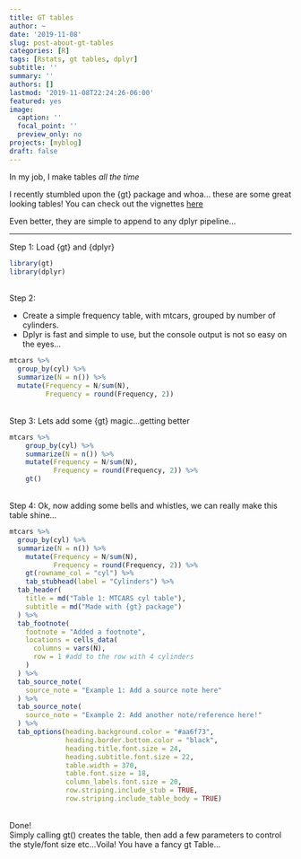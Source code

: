 ```yaml
---
title: GT tables
author: ~
date: '2019-11-08'
slug: post-about-gt-tables
categories: [R]
tags: [Rstats, gt tables, dplyr]
subtitle: ''
summary: ''
authors: []
lastmod: '2019-11-08T22:24:26-06:00'
featured: yes
image:
  caption: ''
  focal_point: ''
  preview_only: no
projects: [myblog]
draft: false
---
```


In my job, I make tables *all the time*  

I recently stumbled upon the {gt} package and whoa... these are some great looking tables! You can check out the vignettes [here](https://gt.rstudio.com/)

Even better, they are simple to append to any dplyr pipeline...

---

Step 1: Load {gt} and {dplyr}  
```r
library(gt)
library(dplyr)
```

&nbsp;  
Step 2:  

+ Create a simple frequency table, with mtcars, grouped by number of cylinders.  
+ Dplyr is fast and simple to use, but the console output is not so easy on the eyes...  
```r
mtcars %>%
  group_by(cyl) %>%
  summarize(N = n()) %>%
  mutate(Frequency = N/sum(N),
         Frequency = round(Frequency, 2))
```

&nbsp;  
Step 3: Lets add some {gt} magic...getting better  
```r
mtcars %>%
    group_by(cyl) %>%
    summarize(N = n()) %>%
    mutate(Frequency = N/sum(N),
           Frequency = round(Frequency, 2)) %>%
    gt() 
```

&nbsp;  
Step 4: Ok, now adding some bells and whistles, we can really make this table shine...
```r
mtcars %>%
  group_by(cyl) %>%
  summarize(N = n()) %>%
    mutate(Frequency = N/sum(N),
           Frequency = round(Frequency, 2)) %>%
    gt(rowname_col = "cyl") %>%
    tab_stubhead(label = "Cylinders") %>%
  tab_header(
    title = md("Table 1: MTCARS cyl table"),
    subtitle = md("Made with {gt} package")
  ) %>% 
  tab_footnote(
    footnote = "Added a footnote",
    locations = cells_data(
      columns = vars(N), 
      row = 1 #add to the row with 4 cylinders
    )
  ) %>% 
  tab_source_note(
    source_note = "Example 1: Add a source note here"
  ) %>%
  tab_source_note(
    source_note = "Example 2: Add another note/reference here!"
  ) %>%
  tab_options(heading.background.color = "#aa6f73", 
              heading.border.bottom.color = "black", 
              heading.title.font.size = 24, 
              heading.subtitle.font.size = 22, 
              table.width = 370, 
              table.font.size = 18, 
              column_labels.font.size = 20, 
              row.striping.include_stub = TRUE,
              row.striping.include_table_body = TRUE)
```

&nbsp;  
Done!  
Simply calling gt() creates the table, then add a few parameters to control the style/font size etc...Voila! You have a fancy gt Table...


